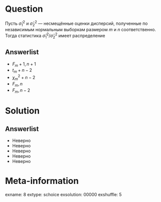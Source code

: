 Question
========
  Пусть $\hat\sigma^2_1$ и  $\hat\sigma^2_2$ — несмещённые оценки дисперсий, полученные по независимым нормальным выборкам размером $m$ и $n$ соответственно. Тогда статистика $\hat\sigma^2_1/\hat\sigma^2_2$ имеет распределение

Answerlist
----------
*  $F_m+1, n+1$
*  $t_m+n-2$
*  $\chi^2_m+n-2$
*  $F_m,n$
*  $F_m,n-2$

Solution
========

Answerlist
----------
*  Неверно
*  Неверно
*  Неверно
*  Неверно
*  Неверно

Meta-information
================
exname: 8
extype: schoice
exsolution: 00000
exshuffle: 5
